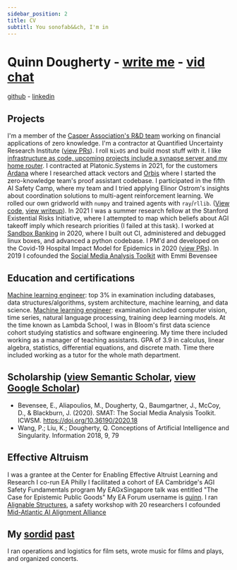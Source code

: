 ```yaml
---
sidebar_position: 2
title: CV
subtitl: You sonofab&&ch, I'm in
---
```



# Quinn Dougherty - [write me](mailto:quinnd@riseup.net) - [vid chat](https://calendly.com/quinn-dougherty)

[github](https://github.com/quinn-dougherty) - [linkedin](https://linkedin.com/in/quinn-dougherty)

## Projects

<Tabs lazy>
  <TabItem value="casper" label="Casper/Polytopoi">
    I'm a member of the <a href="https://github.com/Polytopoi">Casper Association's R&D team</a> working on financial applications of zero knowledge.
  </TabItem>
  <TabItem value="quri" label="Squiggle">
    I'm a contractor at Quantified Uncertainty Research Institute (<a href="https://github.com/quantified-uncertainty/squiggle/pulls?q=is%3Apr+author%3Aquinn-dougherty">view PRs</a>). 
  </TabItem>
  <TabItem value="configuration.nix" label="Nix/NixOS">
    I roll <code>NixOS</code> and build most stuff with it. I like <a href="https://github.com/quinn-dougherty/configuration.nix">infrastructure as code, upcoming projects include a synapse server and my home router</a>. 
  </TabItem>
  <TabItem value="defi" label="Ardana and Orbis">
    I contracted at Platonic.Systems in 2021, for the customers <a href="https://ardana.org/">Ardana</a> where I researched attack vectors and <a href="https://github.com/Orbis-Tertius/">Orbis</a> where I started the zero-knowledge team's proof assistant codebase. 
  </TabItem>
  <TabItem value="aisc" label="Common Pool Resources in MARL">
    I participated in the fifth AI Safety Camp, where my team and I tried applying Elinor Ostrom's insights about coordination solutions to multi-agent reinforcement learning. We rolled our own gridworld with <code>numpy</code> and trained agents with <code>ray</code>/<code>rllib</code>. (<a href="https://github.com/RedTachyon/cpr_reputation/pulls?q=is%3Apr+author%3Aquinn-dougherty">View code</a>, <a href="https://www.lesswrong.com/posts/LBwpubeZSi3ottfjs/aisc5-retrospective-mechanisms-for-avoiding-tragedy-of-the">view writeup</a>).
  </TabItem>
  <TabItem value="seri" label="SERI">
    In 2021 I was a summer research fellow at the Stanford Existential Risks Initiative, where I attempted to map which beliefs about AGI takeoff imply which research priorities (I failed at this task). 
  </TabItem>
  <TabItem value="sandbox" label="Sandbox Banking"> 
    I worked at <a href="https://sandboxbanking.com/">Sandbox Banking</a> in 2020, where I built out CI, administered and debugged linux boxes, and advanced a python codebase. 
  </TabItem>
  <TabItem value="chime" label="CHIME">
    I PM'd and developed on the Covid-19 Hospital Impact Model for Epidemics in 2020 (<a href="https://github.com/CodeForPhilly/chime/pulls?q=is%3Apr+author%3Aquinn-dougherty">view PRs</a>). 
  </TabItem>
  <TabItem value="smat" label="SMAT">
    In 2019 I cofounded the <a href="https://www.smat-app.com/">Social Media Analysis Toolkit</a> with Emmi Bevensee
  </TabItem>
</Tabs>

## Education and certifications

<Tabs lazy>
  <TabItem value="triplebyte" label="Triplebyte">
    <a href="https://triplebyte.com/tb/quinn-dougherty-kd5mtkq/certificate/track/ml">Machine learning engineer</a>: top 3% in examination including databases, data structures/algorithms, system architecture, machine learning, and data science.
  </TabItem>
  <TabItem value="tensorflow" label="Tensorflow">
    <a href="https://gitlab.com/quinn-dougherty/quinnd-blog/-/blob/main/static/tensorflow-cert.pdf">Machine learning engineer</a>: examination included computer vision, time series, natural language processing, training deep learning models.
  </TabItem>
  <TabItem value="bloom" label="Bloom Institute of Technology">
    At the time known as Lambda School, I was in Bloom's first data science cohort studying statistics and software engineering. My time there included working as a manager of teaching assistants. 
  </TabItem>
  <TabItem value="college" label="Community College of Philadelphia">
    GPA of 3.9 in calculus, linear algebra, statistics, differential equations, and discrete math. Time there included working as a tutor for the whole math department.
  </TabItem>
</Tabs>

## Scholarship ([view Semantic Scholar](https://www.semanticscholar.org/author/Quinn-Dougherty/41156871), [view Google Scholar](https://scholar.google.com/citations?hl=en&user=IyBRXeAAAAAJ))

- Bevensee, E., Aliapoulios, M., Dougherty, Q., Baumgartner, J., McCoy, D., & Blackburn, J. (2020). SMAT: The Social Media Analysis Toolkit. ICWSM. https://doi.org/10.36190/2020.18
- Wang, P.; Liu, K.; Dougherty, Q. Conceptions of Artificial Intelligence and Singularity. Information 2018, 9, 79

## Effective Altruism

<Tabs lazy>
  <TabItem value="ceealar" label="CEEALAR">
    I was a grantee at the Center for Enabling Effective Altruist Learning and Research
  </TabItem>
  <TabItem value="philly" label="EA Philly">
    I co-run EA Philly
  </TabItem>
  <TabItem value="agisf" label="AGISF">
    I facilitated a cohort of EA Cambridge's AGI Safety Fundamentals program
  </TabItem>
  <TabItem value="talks" label="Talks">
    My EAGxSingapore talk was entitled "The Case for Epistemic Public Goods"
  </TabItem>
  <TabItem value="forum" label="EA Forum">
    My EA Forum username is <a href="https://forum.effectivealtruism.org/users/quinn">quinn</a>.
  </TabItem>
  <TabItem value="alignable-structures" label="Alignable Structures">
    I ran <a href="https://alignable-structures.vercel.app">Alignable Structures</a>, a safety workshop with 20 researchers
  </TabItem>
  <TabItem value="ma4" label="MA4">
    I cofounded <a href="https://www.lesswrong.com/events/fqha7yX28KyN7eK6v/mid-atlantic-ai-alignment-alliance-unconference">Mid-Atlantic AI Alignment Alliance</a>
  </TabItem>
</Tabs>

## My [sordid](https://www.imdb.com/name/nm4543701/) [past](https://youtu.be/Y6ZhOFhqtA4)

I ran operations and logistics for film sets, wrote music for films and plays, and organized concerts.

